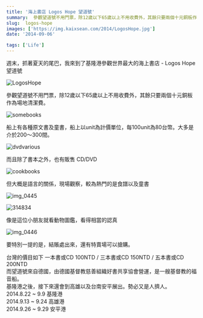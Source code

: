 ```yaml
---
title: '海上書店 Logos Hope 望道號'
summary:  參觀望道號不用門票，除12歲以下65歲以上不用收費外，其餘只要兩個十元銅板作為場地清潔費。
slug:  logos-hope
images: ['https://img.kaixsean.com/2014/LogosHope.jpg']
date: '2014-09-06'

tags: ['Life']
---
```


週末，抓著夏天的尾巴，我來到了基隆港參觀世界最大的海上書店 - Logos Hope 望道號

![LogosHope](https://img.kaixsean.com/2014/LogosHope.jpg)

參觀望道號不用門票，除12歲以下65歲以上不用收費外，其餘只要兩個十元銅板作為場地清潔費。

![somebooks](https://img.kaixsean.com/2014/somebooks.jpg)

船上有各種原文書及童書，船上以unit為計價單位，每100unit為80台幣。大多是介於200～300間。

![dvdvarious](https://img.kaixsean.com/2014/dvdvarious.jpg)

而且除了書本之外，也有販售 CD/DVD

![cookbooks](https://img.kaixsean.com/2014/cookbooks.jpg)

但大概是語言的關係，現場觀察，較為熱門的是食譜以及童書

![img_0445](https://img.kaixsean.com/2014/img_0445.jpg)

![314834](https://img.kaixsean.com/2014/314834.jpg)

像是這位小朋友就看動物圖鑑，看得相當的認真

![img_0446](https://img.kaixsean.com/2014/img_0446.jpg)

要特別一提的是，結賬處出來，還有特賣場可以搶購。

台灣的價目如下
一本書或CD 100NTD / 三本書或CD 150NTD / 五本書或CD 200NTD  
而望道號來自德國，由德國基督教慈善組織好書共享協會營運，是一艘基督教的福音船。  
基隆港之後，接下來還會到高雄以及台南安平展出。勢必又是人擠人。  
2014.8.22 ~ 9.9 基隆港  
2014.9.13 ~ 9.24 高雄港  
2014.9.26 ~ 9.29 安平港  
